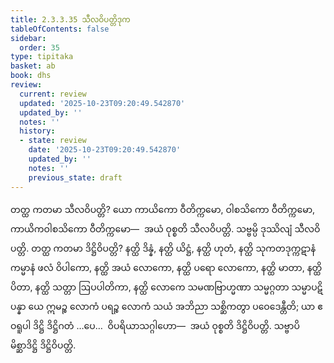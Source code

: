 ```yaml
---
title: 2.3.3.35 သီလဝိပတ္တိဒုက
tableOfContents: false
sidebar:
  order: 35
type: tipitaka
basket: ab
book: dhs
review:
  current: review
  updated: '2025-10-23T09:20:49.542870'
  updated_by: ''
  notes: ''
  history:
  - state: review
    date: '2025-10-23T09:20:49.542870'
    updated_by: ''
    notes: ''
    previous_state: draft
---
```



<ReviewStatus review={frontmatter.review} showDetails={true} />

<HypothesisAnnotation frontmatter={frontmatter} />

<DynamicBreadcrumb />

<Division number="1368" book="dhs" e="ch" v="29" p="263">

<Paragraph number="2073" book="dhs">
တတ္ထ ကတမာ သီလဝိပတ္တိ? ယော ကာယိကော ဝီတိက္ကမော, ဝါစသိကော ဝီတိက္ကမော, ကာယိကဝါစသိကော ဝီတိက္ကမော—  အယံ ဝုစ္စတိ သီလဝိပတ္တိ. သဗ္ဗမ္ပိ ဒုဿိလျံ သီလဝိပတ္တိ.
</Paragraph>

</Division>
<Division number="1369" book="dhs" e="ch" v="29" p="263">

<Paragraph number="2074" book="dhs">
တတ္ထ ကတမာ ဒိဋ္ဌိဝိပတ္တိ? နတ္ထိ ဒိန္နံ, နတ္ထိ ယိဋ္ဌံ, နတ္ထိ ဟုတံ, နတ္ထိ သုကတဒုက္ကဋာနံ ကမ္မာနံ ဖလံ ဝိပါကော, နတ္ထိ အယံ လောကော, နတ္ထိ ပရော လောကော, နတ္ထိ မာတာ, နတ္ထိ ပိတာ, နတ္ထိ သတ္တာ ဩပပါတိကာ, နတ္ထိ လောကေ သမဏဗြာဟ္မဏာ သမ္မဂ္ဂတာ သမ္မာပဋိပန္နာ ယေ ဣမဉ္စ လောကံ ပရဉ္စ လောကံ သယံ အဘိညာ သစ္ဆိကတွာ ပဝေဒေန္တီတိ; ယာ ဧဝရူပါ ဒိဋ္ဌိ ဒိဋ္ဌိဂတံ …ပေ…  ဝိပရိယာသဂ္ဂါဟော—  အယံ ဝုစ္စတိ ဒိဋ္ဌိဝိပတ္တိ. သဗ္ဗာပိ မိစ္ဆာဒိဋ္ဌိ ဒိဋ္ဌိဝိပတ္တိ.
</Paragraph>
</Division>